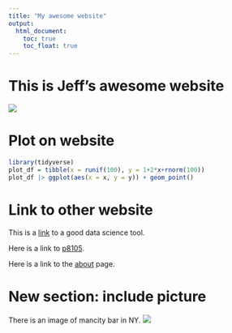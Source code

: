 ```yaml
---
title: "My awesome website"
output: 
  html_document:
    toc: true
    toc_float: true
---
```


# This is Jeff's awesome website

![](https://media.giphy.com/media/drXGoW1iudhKw/giphy.gif)

# Plot on website

```r
library(tidyverse)
plot_df = tibble(x = runif(100), y = 1+2*x+rnorm(100))
plot_df |> ggplot(aes(x = x, y = y)) + geom_point()
```

# Link to other website

This is a [link](http://www.google.com/) to a good data science tool.

Here is a link to [p8105](https://p8105.com/index.html).

Here is a link to the [about](about.html) page.


# New section: include picture

There is an image of mancity bar in NY.
![](images/mancity.jpeg)
